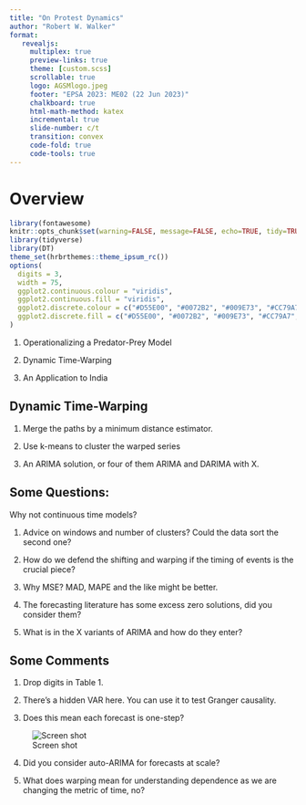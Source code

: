 ```yaml
---
title: "On Protest Dynamics"
author: "Robert W. Walker"
format: 
   revealjs:
     multiplex: true
     preview-links: true
     theme: [custom.scss]
     scrollable: true
     logo: AGSMlogo.jpeg
     footer: "EPSA 2023: ME02 (22 Jun 2023)"
     chalkboard: true
     html-math-method: katex
     incremental: true
     slide-number: c/t
     transition: convex
     code-fold: true
     code-tools: true
---
```


# Overview

<link href="//netdna.bootstrapcdn.com/font-awesome/4.1.0/css/font-awesome.min.css" rel="stylesheet">

```r
library(fontawesome)
knitr::opts_chunk$set(warning=FALSE, message=FALSE, echo=TRUE, tidy=TRUE, comment=NA, prompt=FALSE, fig.height=6, fig.width=6.5, fig.retina = 3, dev = 'svg', eval=TRUE)
library(tidyverse)
library(DT)
theme_set(hrbrthemes::theme_ipsum_rc())
options(
  digits = 3,
  width = 75,
  ggplot2.continuous.colour = "viridis",
  ggplot2.continuous.fill = "viridis",
  ggplot2.discrete.colour = c("#D55E00", "#0072B2", "#009E73", "#CC79A7", "#E69F00", "#56B4E9", "#F0E442"),
  ggplot2.discrete.fill = c("#D55E00", "#0072B2", "#009E73", "#CC79A7", "#E69F00", "#56B4E9", "#F0E442")
)
```

1. Operationalizing a Predator-Prey Model

2. Dynamic Time-Warping

3. An Application to India

## Dynamic Time-Warping

1. Merge the paths by a minimum distance estimator.

2. Use k-means to cluster the warped series

3. An ARIMA solution, or four of them ARIMA and DARIMA with X.

## Some Questions:

Why not continuous time models?

1. Advice on windows and number of clusters?  Could the data sort the second one?

2. How do we defend the shifting and warping if the timing of events is the crucial piece?

3. Why MSE?  MAD, MAPE and the like might be better.

4. The forecasting literature has some excess zero solutions, did you consider them?

5. What is in the X variants of ARIMA and how do they enter?

## Some Comments

1. Drop digits in Table 1.

2. There's a hidden VAR here.  You can use it to test Granger causality.

3. Does this mean each forecast is one-step?

![Screen shot](img/Screenshot 2023-06-22 at 2.23.07 AM.png)

4. Did you consider auto-ARIMA for forecasts at scale?

5. What does warping mean for understanding dependence as we are changing the metric of time, no?